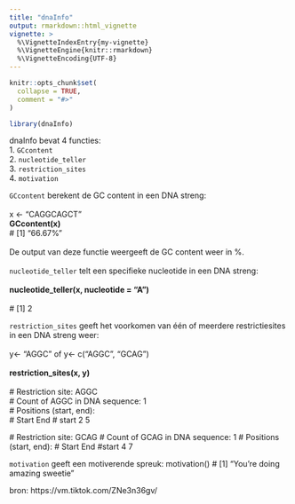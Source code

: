 ```yaml
---
title: "dnaInfo"
output: rmarkdown::html_vignette
vignette: >
  %\VignetteIndexEntry{my-vignette}
  %\VignetteEngine{knitr::rmarkdown}
  %\VignetteEncoding{UTF-8}
---
```


```r
knitr::opts_chunk$set(
  collapse = TRUE,
  comment = "#>"
)
```

```r
library(dnaInfo)
```

dnaInfo bevat 4 functies:<br>
1. ``GCcontent`` <br>
2. ``nucleotide_teller`` <br>
3. ``restriction_sites`` <br>
4. ``motivation`` <br>

``GCcontent`` berekent de GC content in een DNA streng:<br>
<br>
x <- "CAGGCAGCT" <br>
**GCcontent(x)**<br>
\# [1] "66.67%" <br>
<br>
De output van deze functie weergeeft de GC content weer in %.<br>
<br>
``nucleotide_teller`` telt een specifieke nucleotide in een DNA streng:<br>
<br>
**nucleotide_teller(x, nucleotide = "A")** <br> 
<br>
\# [1] 2

``restriction_sites`` geeft het voorkomen van één of meerdere restrictiesites in een DNA streng weer:<br>  
y<- "AGGC"  of y<- c("AGGC", "GCAG")<br>
<br>
**restriction_sites(x, y)**<br>
<br>
\#  Restriction site: AGGC <br>
\# Count of AGGC in DNA sequence: 1 <br>
\# Positions (start, end):<br>
\#      Start End 
\# start     2   5
  
\# Restriction site: GCAG 
\# Count of GCAG in DNA sequence: 1 
\# Positions (start, end):
\#      Start End
\#start     4   7  
  
``motivation`` geeft een motiverende spreuk: 
motivation()
# [1] "You're doing amazing sweetie"  
  
bron: https://vm.tiktok.com/ZNe3n36gv/
